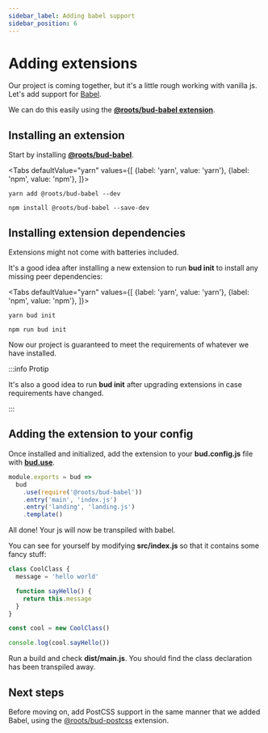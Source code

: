```yaml
---
sidebar_label: Adding babel support
sidebar_position: 6
---
```



# Adding extensions

Our project is coming together, but it's a little rough working with vanilla js. Let's add support for [Babel](https://babeljs.io/docs/en/#babel-is-a-javascript-compiler).

We can do this easily using the [**@roots/bud-babel extension**](/extensions/bud-babel).

## Installing an extension

Start by installing [**@roots/bud-babel**](/extensions/bud-babel).

<Tabs
  defaultValue="yarn"
  values={[
    {label: 'yarn', value: 'yarn'},
    {label: 'npm', value: 'npm'},
  ]}>
  <TabItem value="yarn">

    yarn add @roots/bud-babel --dev

  </TabItem>
  <TabItem value="npm">

    npm install @roots/bud-babel --save-dev

  </TabItem>
</Tabs>

## Installing extension dependencies

Extensions might not come with batteries included.

It's a good idea after installing a new extension to run **bud init** to install any missing peer dependencies:

<Tabs
  defaultValue="yarn"
  values={[
    {label: 'yarn', value: 'yarn'},
    {label: 'npm', value: 'npm'},
  ]}>
  <TabItem value="yarn">

    yarn bud init

  </TabItem>
  <TabItem value="npm">

    npm run bud init

  </TabItem>
</Tabs>

Now our project is guaranteed to meet the requirements of whatever we have installed. 

:::info Protip

It's also a good idea to run **bud init** after upgrading extensions in case requirements have changed.

:::

## Adding the extension to your config

Once installed and initialized, add the extension to your **bud.config.js** file with [**bud.use**](/docs/bud.use).

```js {3} title='bud.config.js'
module.exports = bud => 
  bud
    .use(require('@roots/bud-babel'))
    .entry('main', 'index.js')
    .entry('landing', 'landing.js')
    .template()
```

All done! Your js will now be transpiled with babel.

You can see for yourself by modifying **src/index.js** so that it contains some fancy stuff:

```js title='src/index.js'
class CoolClass {
  message = 'hello world'

  function sayHello() {
    return this.message
  }
}

const cool = new CoolClass()

console.log(cool.sayHello())
```

Run a build and check **dist/main.js**. You should find the class declaration has been transpiled away.

## Next steps

Before moving on, add PostCSS support in the same manner that we added Babel, using the [@roots/bud-postcss](extensions/bud-postcss) extension.
